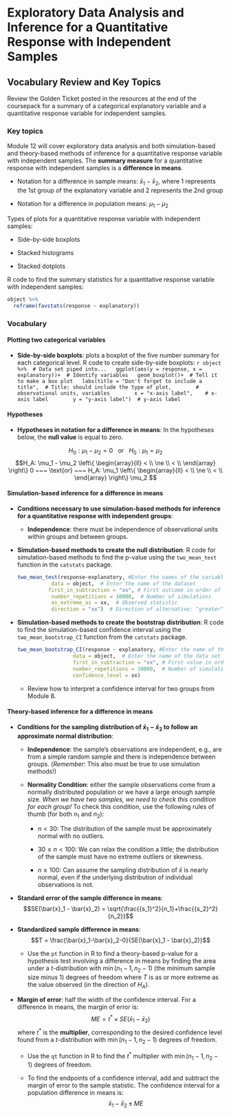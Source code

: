 # Exploratory Data Analysis and Inference for a Quantitative Response with Independent Samples

## Vocabulary Review and Key Topics

Review the Golden Ticket posted in the resources at the end of the coursepack for a summary of a categorical explanatory variable and a quantitative response variable for independent samples.  

### Key topics

Module 12 will cover exploratory data analysis and both simulation-based and theory-based methods of inference for a quantitative response variable with independent samples. The **summary measure** for a quantitative response with independent samples is a **difference in means**. 

* Notation for a difference in sample means: $\bar{x}_1 - \bar{x}_2$, where 1 represents the 1st group of the explanatory variable and 2 represents the 2nd group

* Notation for a difference in population means: $\mu_1 - \mu_2$

Types of plots for a quantitative response variable with independent samples:

* Side-by-side boxplots

* Stacked histograms

* Stacked dotplots

R code to find the summary statistics for a quantitative response variable with independent samples:
```r
object %>%
  reframe(favstats(response ~ explanatory))
```


### Vocabulary

#### Plotting two categorical variables {-}

* **Side-by-side boxplots**: plots a boxplot of the five number summary for each categorical level. R code to create side-by-side boxplots:
    ```r
object %>%  # Data set piped into...
  ggplot(aes(y = response, x = explanatory))+  # Identify variables
  geom_boxplot()+  # Tell it to make a box plot
  labs(title = "Don't forget to include a title",  # Title: should include the type of plot,
       # observational units, variables
       x = "x-axis label",    # x-axis label
       y = "y-axis label")  # y-axis label
    ```


\vspace{1mm}

#### Hypotheses {-}

* **Hypotheses in notation for a difference in means**: In the hypotheses below, the **null value** is equal to zero.

$$H_0: \mu_1 - \mu_2 = 0 ~~~ \text{or}~~~ H_0: \mu_1 = \mu_2 $$
$$H_A: \mu_1 - \mu_2 \left\{
\begin{array}{ll}
< \\
\ne \\
< \\
\end{array}
\right\}
0 
~~~ \text{or} ~~~ H_A:
\mu_1 \left\{
\begin{array}{ll}
< \\
\ne \\
< \\
\end{array}
\right\}
\mu_2 $$

#### Simulation-based inference for a difference in means {-}

* **Conditions necessary to use simulation-based methods for inference for a quantitative response with independent groups**:

    * **Independence**: there must be independence of observational units within groups and between groups.

* **Simulation-based methods to create the null distribution**: R code for simulation-based methods to find the p-value using the `two_mean_test` function in the `catstats` package.

    ```r
two_mean_test(response~explanatory, #Enter the names of the variables 
               data = object,  # Enter the name of the dataset
              first_in_subtraction = "xx", # First outcome in order of subtraction 
               number_repetitions = 10000,  # Number of simulations 
               as_extreme_as = xx,  # Observed statistic 
               direction = "xx")  # Direction of alternative: "greater", "less", or "two-sided"
    ```


* **Simulation-based methods to create the bootstrap distribution**: R code to find the simulation-based confidence interval using the `two_mean_bootstrap_CI` function from the `catstats` package.

    ```r
two_mean_bootstrap_CI(response ~ explanatory, #Enter the name of the variables
                      data = object,  # Enter the name of the data set
                      first_in_subtraction = "xx", # First value in order of subtraction
                      number_repetitions = 10000,  # Number of simulations
                      confidence_level = xx)
    ```

    * Review how to interpret a confidence interval for two groups from Module 8.

#### Theory-based inference for a difference in means {-}

* **Conditions for the sampling distribution of $\bar{x}_1 - \bar{x}_2$ to follow an approximate normal distribution**:

    * **Independence**: the sample’s observations are independent, e.g., are from a simple random sample and there is independence between groups. (*Remember*: This also must be true to use simulation methods!)

     * **Normality Condition**: either the sample observations come from a normally distributed population or we have a large enough sample size.  _When we have two samples, we need to check this condition for each group!_ To check this condition, use the following rules of thumb (for both $n_1$ and $n_2$):
     
         - $n < 30$: The distribution of the sample must be approximately normal with no outliers.
         
         - $30 \le n < 100$: We can relax the condition a little; the distribution of the sample must have no extreme outliers or skewness.
         
         - $n \ge 100$: Can assume the sampling distribution of $\bar{x}$ is nearly normal, even if the underlying distribution of individual observations is not.
         
* **Standard error of the sample difference in means**:
$$SE(\bar{x}_1 - \bar{x}_2) = \sqrt{\frac{{s_1}^2}{n_1}+\frac{{s_2}^2}{n_2}}$$

* **Standardized sample difference in means**:
$$T = \frac{\bar{x}_1-\bar{x}_2-0}{SE(\bar{x}_1 - \bar{x}_2)}$$
    * Use the `pt` function in R to find a theory-based p-value for a hypothesis test involving a difference in means by finding the area under a $t$-distribution with $\min(n_1-1, n_2-1)$ (the minimum sample size minus 1) degrees of freedom where $T$ is as or more extreme as the value observed (in the direction of $H_A$).

* **Margin of error**: half the width of the confidence interval. For a difference in means, the margin of error is:
$$ME = t^* \times SE(\bar{x}_1 - \bar{x}_2)$$
where $t^*$ is the **multiplier**, corresponding to the desired confidence level found from a $t$-distribution with $\min(n_1-1, n_2-1)$ degrees of freedom. 

    * Use the `qt` function in R to find the $t^*$ multiplier with $\min(n_1-1, n_2-1)$ degrees of freedom.

    * To find the endpoints of a confidence interval, add and subtract the margin of error to the sample statistic. The confidence interval for a population difference in means is:
    $$\bar{x}_1 - \bar{x}_2 \pm ME$$



\newpage
